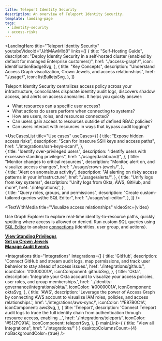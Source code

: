 ```yaml
---
title: Teleport Identity Security
description: An overview of Teleport Identity Security.
template: landing-page
tags:
 - identity-security
 - access-risks
---
```




<LandingHero
  title="Teleport Identity Security"
  youtubeVideoId="JJftMAwMld8"
  links={[
    {
      title: "Self-Hosting Guide",
      description: "Deploy Identity Security in a self-hosted cluster (enabled by default for managed Enterprise customers)",
      href: "./access-graph/",
      icon: identificationBadgeSvg,
    },
    {
      title: "Key Concepts",
      description: "Understand Access Graph visualization, Crown Jewels, and access relationships",
      href: "./usage/",
      icon: listBulletsSvg,
    },
  ]}
>
  Teleport Identity Security centralizes access policy across your infrastructure, consolidates disparate identity audit logs, discovers shadow access, and alerts on access anomalies. It helps you quickly answer:
  - What resources can a specific user access?
  - What actions do users perform when connecting to systems?
  - How are users, roles, and resources connected?
  - Can users gain access to resources outside of defined RBAC policies?
  - Can users interact with resources in ways that bypass audit logging?

</LandingHero>

<UseCasesList
  title="Use cases"
  useCases={[
    {
      title: "Expose hidden access risks",
      description: "Scan for insecure SSH keys and access paths",
      href: "./integrations/ssh-keys-scan/",
    },  
    {
      title: "Identify over-privileged users",
      description: "Identify users with excessive standing privileges",
      href: "./usage/dashboard/",
    },
    {
      title: "Monitor changes to critical resources",
      description: "Monitor, alert on, and visualize access changes",
      href: "./usage/crown-jewels/",
    },  
    {
      title: "Alert on anomalous activity",
      description: "AI alerting on risky access patterns in your infrastructure",
      href: "./usage/alerts/",
    },
    {
      title: "Unify logs from key systems",
      description: "Unify logs from Okta, AWS, GitHub, and more",
      href: './integrations/',
    },  
    {
      title: "Query roles, groups, and permissions",
      description: "Create custom-tailored queries w/the SQL Editor",
      href: "./usage/sql-editor",
    },
  ]}
/>

<TextWithMedia
  title="Visualize access relationships"
  videoSrc={video}
>
  Use Graph Explorer to explore real-time identity-to-resource paths, quickly spotting where access is allowed or denied. Run custom SQL queries using [SQL Editor](./usage/sql-editor.mdx) to analyze
  [connections](./usage/graph-explorer.mdx) (identities, user group, and actions).

  **[View Standing Privileges](./usage/dashboard.mdx)**  
  **[Set up Crown Jewels](./usage/crown-jewels.mdx)**  
  **[Manage Audit Events](./integrations/teleport.mdx)**
</TextWithMedia>

<Integrations
  title="Integrations"
  integrations={[
    {
      title: 'GitHub',
      description: 'Connect GitHub and stream audit logs, map permissions, and track user behavior to stay ahead of access issues.',
      href: './integrations/github/',
      iconColor: '#0000001A',
      iconComponent: githubSvg,
    },
    {
      title: 'Okta',
      description: 'Integrate your Okta account to visualize your access policies, user roles, and group memberships.',
      href: '../identity-governance/integrations/okta/',
      iconColor: '#0000001A',
      iconComponent: oktaSvg,
    },
    {
      title: 'AWS',
      description: 'Leverage the power of Access Graph by connecting AWS account to visualize IAM roles, policies, and access relationships.',
      href: './integrations/aws-sync/',
      iconColor: '#E87B0C1A',
      iconComponent: awsSvg,
    },
    {
      title: 'Teleport',
      description: 'Connect Teleport audit logs to trace the full identity chain from authentication through resource access, enabling ...',
      href: './integrations/teleport/',
      iconColor: '#512FC91A',
      iconComponent: teleportSvg,
    },
  ]}
  mainLink={
    {
      title: "View all Integrations",
      href: "./integrations/"
    }
  }
  desktopColumnsCount={4}
  noBackgroundColor={true}
/>
